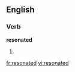 
==English==

===Verb===
'''resonated'''

# {{past of|[[resonate]]}}

[[fr:resonated]]
[[vi:resonated]]